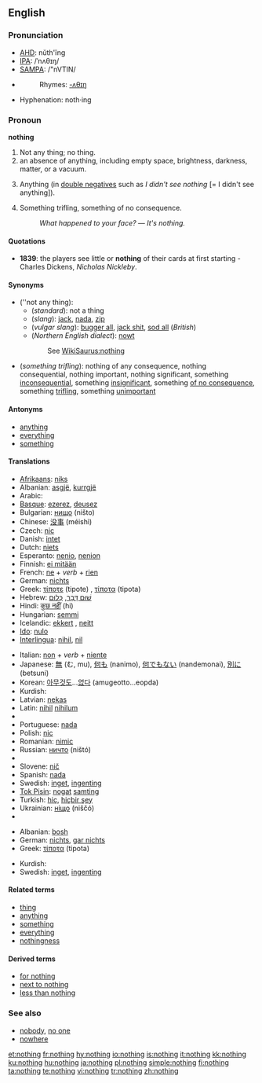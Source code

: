 {{wikipedia|Nothing (disambiguation)}}
==English==

{{rank|part|off|took|162|nothing|God|three|put}}

===Pronunciation===
*[[w:AHD|AHD]]: nŭth'ĭng
*[[w:IPA|IPA]]: /ˈnʌθɪŋ/
*[[w:SAMPA|SAMPA]]: /"nVTIN/
*{{audio|en-us-nothing.ogg|Audio (US)}}
*:Rhymes: [[Rhymes:English:-ʌθɪŋ|-ʌθɪŋ]]
*Hyphenation: noth&middot;ing

===Pronoun===
{{wikipedia}}
'''nothing'''

# Not any thing; no thing.
# an absence of anything, including empty space, brightness, darkness, matter, or a vacuum.
# {{slang}} Anything (in [[double negative]]s such as ''I didn't see nothing'' [= I didn't see anything]).
# Something trifling, something of no consequence.<!--"Something" is needed here to make this a pronoun.-->
#:''What happened to your face?'' &mdash; ''It's nothing.''

====Quotations====
* '''1839''': the players see little or '''nothing''' of their cards at first starting - Charles Dickens, ''Nicholas Nickleby''.

====Synonyms====
*(''not any thing):
**(''standard''): not a thing
**(''slang''): [[jack]], [[nada]], [[zip]]
**(''vulgar slang''): [[bugger all]], [[jack shit]],<!--two words?  hyphenated?--> [[sod all]] (''British'')
**(''Northern English dialect''): [[nowt]]
::See [[WikiSaurus:nothing]]
*(''something trifling''): nothing of any consequence, nothing consequential, nothing important, nothing significant, something [[inconsequential]], something [[insignificant]], something [[of no consequence]], something [[trifling]], something [[unimportant]]

====Antonyms====
*[[anything]]
*[[everything]]
*[[something]]

====Translations====
{{trans-top|not any thing}}
*[[Afrikaans]]: [[niks]]
*Albanian: [[asgjë]], [[kurrgjë]]
*Arabic: {{Arab|[[لا شئ]]}} {{IPAchar|(lā šæy’)}}
*[[Basque]]: [[ezerez]], [[deusez]]
*Bulgarian: [[нищо]] (ništo)
*Chinese: [[没事]] (méishì)
*Czech: [[nic#Czech|nic]]
*Danish: [[intet]]
*Dutch: [[niets]]
*Esperanto: [[nenio]], [[nenion]]
*Finnish: [[ei mitään]]
*French: [[ne]] + ''verb'' + [[rien]]
*German: [[nichts]]
*Greek: [[τίποτε]] (tipote) {{n}}, [[τίποτα]] (tipota) {{n}}
*Hebrew: [[שום דבר|שׁוּם דָּבָר]], [[כלום|כְּלוּם]]
*Hindi: [[कुछ नहीं]] (hi)
*Hungarian: [[semmi]]
*Icelandic: [[ekkert]] {{n}}, [[neitt]]
*[[Ido]]: [[nulo]]
*[[Interlingua]]: [[nihil]], [[nil]]
{{trans-mid}}
*Italian: [[non#Italian|non]] + ''verb'' + [[niente]]
*Japanese: [[無]] (む, mu), [[何も]] (nanimo), [[何でもない]] (nandemonai), [[別に]] (betsuni)
*Korean: [[아무것도]]...[[없다]] (amugeotto...eopda)
*Kurdish: {{KUchar|[[هیچ]]}}
*Latvian: [[nekas]]
*Latin: [[nihil]] {{n}} {{indeclinable}} [[nihilum]] {{n}}
*{{trreq|Lithuanian}}
*Portuguese: [[nada]]
*Polish: [[nic#Polish|nic]]
*Romanian: [[nimic]]
*Russian: [[ничто|ничто]] (ništó)
*{{trreq|Slovak}}
*Slovene: [[nič]]
*Spanish: [[nada]]
*Swedish: [[inget]], [[ingenting]]
*[[Tok Pisin]]: [[nogat]] [[samting]]
*Turkish: [[hiç]], [[hiçbir şey]]
*Ukrainian: [[ніщо]] (niščó)
*{{trreq|Vietnamese}}
{{trans-bottom}}

{{trans-top|something trifling}}
*Albanian: [[bosh]]
*German: [[nichts]], [[gar nichts]]
*Greek: [[τίποτα]] (tipota) {{n}}
{{trans-mid}}
*Kurdish: {{KUchar|[[هیچ]]}}
*Swedish: [[inget]], [[ingenting]]
{{trans-bottom}}

====Related terms====
*[[thing]]
*[[anything]]
*[[something]]
*[[everything]]
*[[nothingness]]

====Derived terms====
*[[for nothing]]
*[[next to nothing]]
*[[less than nothing]]

===See also===
*[[nobody]], [[no one]]
*[[nowhere]]

[[et:nothing]]
[[fr:nothing]]
[[hy:nothing]]
[[io:nothing]]
[[is:nothing]]
[[it:nothing]]
[[kk:nothing]]
[[ku:nothing]]
[[hu:nothing]]
[[ja:nothing]]
[[pl:nothing]]
[[simple:nothing]]
[[fi:nothing]]
[[ta:nothing]]
[[te:nothing]]
[[vi:nothing]]
[[tr:nothing]]
[[zh:nothing]]
